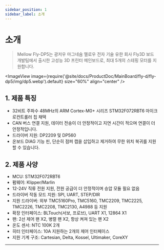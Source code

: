 ```yaml
---
sidebar_position: 1
sidebar_label: 소개
---
```




# 소개

> Mellow Fly-DP5는 광저우 마그네슘 멜로우 전자 기술 유한 회사 Fly3D 보드 개발팀에서 출시한 고성능 3D 프린터 메인보드로, 최대 5개의 스테핑 모터를 지원합니다.


<ImageView image={require('@site/docs/ProductDoc/MainBoard/fly-d/fly-dp5/img/dp5.webp').default} size="60%" align="center" />

## **1. 제품 특징**

* 32비트 주파수 48MHz의 ARM Cortex-M0+ 시리즈 STM32F072RBT6 마이크로컨트롤러 칩 채택
* CAN 버스 연결 지원, 데이터 전송이 더 안정적이고 지연 시간이 적으며 연결이 더 안정적입니다.
* 드라이버 지원: DP2209 및 DP560
* 온보드 DIAG 기능 핀, 단순히 점퍼 캡을 삽입하고 제거하여 무한 위치 복귀를 지원할 수 있습니다.

## 2. 제품 사양

* MCU: STM32F072RBT6
* 펌웨어: Klipper/Marlin
* 12-24V 직류 전원 지원, 전원 공급이 더 안정적이며 승압 모듈 필요 없음
* 드라이버 작동 모드 지원: SPI, UART, STEP/DIR
* 지원 드라이버: 외부 TMC5160Pro, TMC5160, TMC2209, TMC2225, TMC2226, TMC2208, TMC2130, A4988 등 지원
* 확장 인터페이스: BLTouch(서보, 프로브), UART X1, 12864 X1
* 팬: 2선 제어 팬 X2, 병렬 팬 X2, 항상 켜져 있는 팬 X2
* 온도 센서: NTC 100K 2개
* 히터 인터페이스: 10A 지원하는 2개의 제어 인터페이스
* 지원 기계 구조: Cartesian, Delta, Kossel, Ultimaker, CoreXY


----
